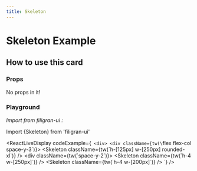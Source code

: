 ```yaml
---
title: Skeleton
---
```


# Skeleton Example

<div className="flex flex-col space-y-3">
  <Skeleton className="h-[125px] w-[250px] rounded-xl" />
  <div className="space-y-2">
    <Skeleton className="h-4 w-[250px]" />
    <Skeleton className="h-4 w-[200px]" />
  </div>
</div>

## How to use this card

### Props

No props in it!

### Playground

*Import from filigran-ui :*

Import \{Skeleton\} from 'filigran-ui'


<ReactLiveDisplay
  codeExample={`
          <div>
            <div className={tw(\`flex flex-col space-y-3\`)}>
              <Skeleton className={tw(\`h-[125px] w-[250px] rounded-xl\`)} />
              <div className={tw(\`space-y-2\`)}>
                <Skeleton className={tw(\`h-4 w-[250px]\`)} />
                <Skeleton className={tw(\`h-4 w-[200px]\`)} />
              </div>
            </div>
          </div>`}
/>
